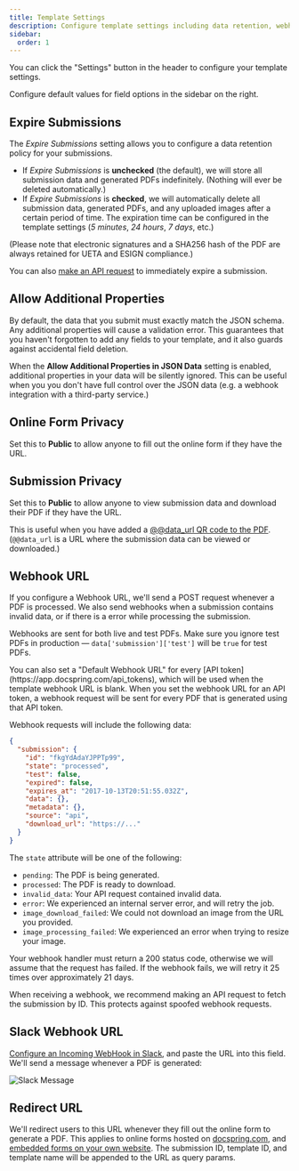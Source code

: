 ```yaml
---
title: Template Settings
description: Configure template settings including data retention, webhooks, and privacy options
sidebar:
  order: 1
---
```



You can click the "Settings" button in the header to configure your template settings.

Configure default values for field options in the sidebar on the right.

## Expire Submissions

The _Expire Submissions_ setting allows you to configure a data retention policy for your submissions.

- If _Expire Submissions_ is **unchecked** (the default), we will store all submission data and generated PDFs indefinitely. (Nothing will ever be deleted automatically.)
- If _Expire Submissions_ is **checked**, we will automatically delete all submission data, generated PDFs, and any uploaded images after a certain period of time. The expiration time can be configured in the template settings (_5 minutes_, _24 hours_, _7 days_, etc.)

(Please note that electronic signatures and a SHA256 hash of the PDF are always retained for UETA and ESIGN compliance.)

You can also [make an API request](/docs/api/#tag/pdf-submissions/delete/submissions/{submission_id}) to immediately expire a submission.

## Allow Additional Properties

By default, the data that you submit must exactly match the JSON schema. Any additional properties will cause a validation error. This guarantees that you haven't forgotten to add any fields to your template, and it also guards against accidental field deletion.

When the **Allow Additional Properties in JSON Data** setting is enabled, additional properties in your data will be silently ignored. This can be useful when you you don't have full control over the JSON data (e.g. a webhook integration with a third-party service.)

## Online Form Privacy

Set this to **Public** to allow anyone to fill out the online form if they have the URL.

## Submission Privacy

Set this to **Public** to allow anyone to view submission data and download their PDF if they have the URL.

This is useful when you have added a [@@data_url QR code to the PDF](/docs/template-editor/field-names/#special-field-names).
(`@@data_url` is a URL where the submission data can be viewed or downloaded.)

## Webhook URL

If you configure a Webhook URL, we'll send a POST request whenever a PDF is processed. We also send webhooks when a submission contains invalid data, or if there is a error while processing the submission.

Webhooks are sent for both live and test PDFs. Make sure you ignore test PDFs in production —
`data['submission']['test']` will be `true` for test PDFs.

<Aside type="note">
  You can also set a "Default Webhook URL" for every [API
  token](https://app.docspring.com/api_tokens), which will be used when the
  template webhook URL is blank. When you set the webhook URL for an API token,
  a webhook request will be sent for every PDF that is generated using that API
  token.
</Aside>

Webhook requests will include the following data:

```json
{
  "submission": {
    "id": "fkgYdAdaYJPPTp99",
    "state": "processed",
    "test": false,
    "expired": false,
    "expires_at": "2017-10-13T20:51:55.032Z",
    "data": {},
    "metadata": {},
    "source": "api",
    "download_url": "https://..."
  }
}
```

The `state` attribute will be one of the following:

- `pending`: The PDF is being generated.
- `processed`: The PDF is ready to download.
- `invalid_data`: Your API request contained invalid data.
- `error`: We experienced an internal server error, and will retry the job.
- `image_download_failed`: We could not download an image from the URL you provided.
- `image_processing_failed`: We experienced an error when trying to resize your image.

Your webhook handler must return a 200 status code, otherwise we will assume that the request has failed.
If the webhook fails, we will retry it 25 times over approximately 21 days.

<Aside type="note">
  When receiving a webhook, we recommend making an API request to fetch the
  submission by ID. This protects against spoofed webhook requests.
</Aside>

## Slack Webhook URL

[Configure an Incoming WebHook in Slack](https://my.slack.com/services/new/incoming-webhook/),
and paste the URL into this field. We'll send a message whenever a PDF is generated:

![Slack Message](@images/template_editor/slack-message.png)

## Redirect URL

We'll redirect users to this URL whenever they fill out the online form to generate a PDF.
This applies to online forms hosted on [docspring.com](https://docspring.com),
and [embedded forms on your own website](/docs/guides/embedded-forms/embedded-web-forms/).
The submission ID, template ID, and template name will be appended to the URL as query params.
